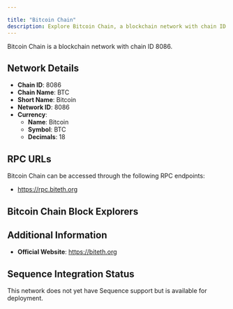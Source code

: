 ```yaml
---

title: "Bitcoin Chain"
description: Explore Bitcoin Chain, a blockchain network with chain ID 8086. Learn about its native currency, Bitcoin, and how to interact with the network.
---
```




Bitcoin Chain is a blockchain network with chain ID 8086.

## Network Details

- **Chain ID**: 8086
- **Chain Name**: BTC
- **Short Name**: Bitcoin
- **Network ID**: 8086
- **Currency**: 
  - **Name**: Bitcoin
  - **Symbol**: BTC
  - **Decimals**: 18

## RPC URLs

Bitcoin Chain can be accessed through the following RPC endpoints:

- https://rpc.biteth.org

## Bitcoin Chain Block Explorers



## Additional Information

- **Official Website**: https://biteth.org

## Sequence Integration Status

This network does not yet have Sequence support but is available for deployment.
